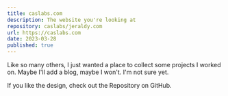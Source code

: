 ```yaml
---
title: caslabs.com
description: The website you're looking at
repository: caslabs/jeraldy.com
url: https://caslabs.com
date: 2023-03-28
published: true
---
```



Like so many others, I just wanted a place to collect some projects I worked on. Maybe I'll add a blog, maybe I won't. I'm not sure yet.

If you like the design, check out the Repository on GitHub.
